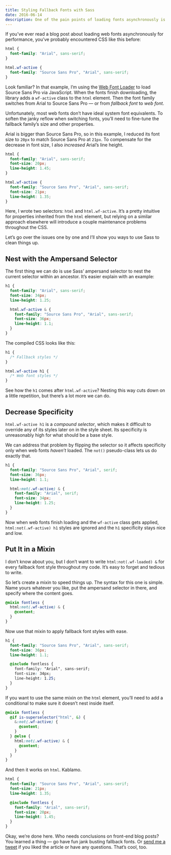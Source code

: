 ```yaml
---
title: Styling Fallback Fonts with Sass
date: 2016-06-14
description: One of the pain points of loading fonts asynchronously is writing convoluted CSS for fallback styles. Fortunately, Sass can make it easier to achieve great-looking web typography before a site’s fonts finish loading.
---
```


If you’ve ever read a blog post about loading web fonts asynchronously for performance, you’ve probably encountered CSS like this before:

```css
html {
  font-family: "Arial", sans-serif;
}

html.wf-active {
  font-family: "Source Sans Pro", "Arial", sans-serif;
}
```

Look familiar? In that example, I’m using the [Web Font Loader][web-font-loader] to load Source Sans Pro via JavaScript. When the fonts finish downloading, the library adds a `wf-active` class to the `html` element. Then the font family switches from Arial to Source Sans Pro — or from _fallback font_ to _web font_.

Unfortunately, most web fonts don’t have ideal system font equivalents. To soften the janky reflow when switching fonts, you’ll need to fine-tune the fallback family’s size and other properties.

Arial is bigger than Source Sans Pro, so in this example, I reduced its font size to `20px` to match Source Sans Pro at `21px`. To compensate for the decrease in font size, I also _increased_ Arial’s line height.

```css
html {
  font-family: "Arial", sans-serif;
  font-size: 20px;
  line-height: 1.45;
}

html.wf-active {
  font-family: "Source Sans Pro", "Arial", sans-serif;
  font-size: 21px;
  line-height: 1.35;
}
```

Here, I wrote two selectors: `html` and `html.wf-active`. It’s a pretty intuitive for properties inherited from the `html` element, but relying on a similar approach elsewhere will introduce a couple maintenance problems throughout the CSS.

Let’s go over the issues one by one and I’ll show you ways to use Sass to clean things up.

## Nest with the Ampersand Selector

The first thing we can do is use Sass’ ampersand selector to nest the current selector within an ancestor. It’s easier explain with an example:

```scss
h1 {
  font-family: "Arial", sans-serif;
  font-size: 34px;
  line-height: 1.25;

  html.wf-active & {
    font-family: "Source Sans Pro", "Arial", sans-serif;
    font-size: 36px;
    line-height: 1.1;
  }
}
```

The compiled CSS looks like this:

```css
h1 {
  /* Fallback styles */
}

html.wf-active h1 {
  /* Web font styles */
}
```

See how the `h1` comes after `html.wf-active`? Nesting this way cuts down on a little repetition, but there’s a lot more we can do.

## Decrease Specificity

`html.wf-active h1` is a _compound selector_, which makes it difficult to override any of its styles later on in the style sheet. Its specificity is unreasonably high for what should be a base style.

We can address that problem by flipping the selector so it affects specificity only when web fonts _haven’t_ loaded. The `not()` pseudo-class lets us do exactly that.

```scss
h1 {
  font-family: "Source Sans Pro", "Arial", serif;
  font-size: 36px;
  line-height: 1.1;

  html:not(.wf-active) & {
    font-family: "Arial", serif;
    font-size: 34px;
    line-height: 1.25;
  }
}
```

Now when web fonts finish loading and the `wf-active` class gets applied, `html:not(.wf-active) h1` styles are ignored and the `h1` specificity stays nice and low.

## Put It in a Mixin

I don’t know about you, but I don’t want to write `html:not(.wf-loaded) &` for every fallback font style throughout my code. It’s easy to forget and tedious to write.

So let’s create a mixin to speed things up. The syntax for this one is simple. Name yours whatever you like, put the ampersand selector in there, and specify where the content goes.

```scss
@mixin fontless {
  html:not(.wf-active) & {
    @content;
  }
}
```

Now use that mixin to apply fallback font styles with ease.

```css
h1 {
  font-family: "Source Sans Pro", "Arial", sans-serif;
  font-size: 36px;
  line-height: 1.1;

  @include fontless {
    font-family: "Arial", sans-serif;
    font-size: 34px;
    line-height: 1.25;
  }
}
```

If you want to use the same mixin on the `html` element, you’ll need to add a conditional to make sure it doesn’t nest inside itself.

```scss
@mixin fontless {
  @if is-superselector("html", &) {
    &:not(.wf-active) {
      @content;
    }
  } @else {
    html:not(.wf-active) & {
      @content;
    }
  }
}
```

And then it works on `html`. Kablamo.

```scss
html {
  font-family: "Source Sans Pro", "Arial", sans-serif;
  font-size: 21px;
  line-height: 1.35;

  @include fontless {
    font-family: "Arial", sans-serif;
    font-size: 20px;
    line-height: 1.45;
  }
}
```

Okay, we’re done here. Who needs conclusions on front-end blog posts? You learned a thing — go have fun jank busting fallback fonts. Or [send me a tweet][twitter] if you liked the article or have any questions. That’s cool, too.

[twitter]: https://twitter.com/johndjameson
[web-font-loader]: https://github.com/typekit/webfontloader
